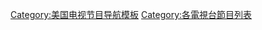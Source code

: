 {{navbox
| name   = 历史频道电视节目
| title  =[[历史频道]]播出的电视节目
| state = {{{state<includeonly>|autocollapse</includeonly>}}}
| bodyclass = hlist

| group1 = 当前及未来<br>回播系列
|  list1 =
* ''[[America Unearthed]]''
* ''[[American Pickers]]''
* {{le|美国古董修复大师|American Restoration}}
* [[远古外星人]]
* {{link-en|伐木人|Ax Men}}
* ''[[Big Rig Bounty Hunters]]''
* {{le|捕虾王|Big Shrimpin'}}
* ''[[Brad Meltzer's Decoded]]''
* ''[[Cajun Pawn Stars]]''
* ''[[Counting Cars]]''
* ''[[Decoding the Past]]''
* {{le|全金属骑士拼抢|Full Metal Jousting}}
* {{le|汽车之鹰|God, Guns & Automobiles}}
* {{link-en|美国版图是如何来的|How the States Got Their Shapes}}
* ''[[Ice Pilots NWT]]''
* {{le|冰路前行|Ice Road Truckers}}
* [[现代奇迹]]
* ''[[Mountain Men (2012 TV series)|Mountain Men]]''
* ''[[Mounted in Alaska]]''
* ''[[Only in America with Larry the Cable Guy]]''
* {{link-en|典当之星|Pawn Stars}}
* ''[[THINGAMABOB]]''
* {{link-en|海豹六隊 (電視劇)|Six (TV series)|海豹六隊}}
* {{link-en|沼泽居民|Swamp People}}
* [[美國極速誌]]
* {{le|顶级射手|Top Shot}}
* {{le|橡树岛诅咒之谜|The Curse of Oak Island}}
* [[宇宙 (紀錄片)|宇宙]]
* [[维京传奇]]
* [[鍛刀大賽]]

| group2 = 过去与停播系列
|  list2 =
* ''[[American Eats]]''
* {{le|古代发现合集|Ancient Discoveries}}
* {{le|古代暴君的行为|Ancients Behaving Badly}}
* {{le|环游世界的八十种方法|Around the World in 80 Ways}}
* ''[[Battle 360°]]''
* [[重返古战场]]
* [[亲临古战场]]
* ''[[Boneyard (TV series)|Boneyard]]''
* {{le|地下之城|Cities of the Underworld}}
* [[诸神之战 (纪录片)|诸神之战]]
* ''[[Conquest (TV series)|Conquest]]''
* [[十字军东征：新月与十字架]]
* {{le|古世界的决定性战役|Decisive Battles|决定性战役}}
* ''[[Declassified]]''
* ''[[Deep Sea Detectives]]''
* [[考古揭秘]]
* {{le|空中大混战|Dogfights (TV series)}}
* {{le|帝国的建造|Engineering an Empire}}
* {{link-en|进化 (纪录片)|Evolve (TV series)|进化}}
* {{link-en|远征非洲|Expedition Africa}}
* ''[[Extreme Trains]]''
* {{link-en|食品科技|Food Tech}}
* ''[[Gangland (TV series)|Gangland]]''
* ''[[Greatest Tank Battles]]''
* ''[[Hairy Bikers (U.S. TV series)|Hairy Bikers]]''
* ''[[Haunted History]]''
* {{link-en|性的历史|The History of Sex}}
* ''[[History's Business]]''
* ''[[History's Lost & Found]]''
* ''[[History's Mysteries]]''
* [[地球的起源]]
* [[人体武器]]
* {{link-en|不可能的事|That's Impossible (show)}}
* {{link-en|侏罗纪格斗俱乐部|Jurassic Fight Club}}
* [[人类消失后的世界]]
* ''[[The Lost Evidence]]''
* [[失落的世界 (纪录片)|失落的世界]]
* ''[[MadHouse (TV series)|MadHouse]]''
* ''[[Mail Call]]''
* ''[[Man, Moment, Machine]]''
* {{link-en|灭顶之灾|Mega Disasters}}
* [[伟大搬运者]]
* ''[[MonsterQuest]]''
* ''[[Monumental Challenge]]''
* ''[[The Most (TV series)|The Most]]''
* ''[[MysteryQuest]]''
* ''[[Nostradamus Effect]]''
* {{link-en|巴顿将军面面观|Patton 360°}}
* ''[[The Presidents (TV series)|The Presidents]]''
* ''[[Reel to Real (U.S. TV series)|Reel to Real]]''
* {{le|罗马：一个帝国的崛起和衰落|Rome: Rise and Fall of an Empire}}
* ''[[Save Our History]]''
* ''[[Shark Wranglers]]''
* {{le|切割高手|Sliced}}
* ''[[The States (TV series)|The States]]''
* ''[[Surviving History]]''
* ''[[Tactical to Practical]]''
* ''[[Tales of the Gun]]''
* ''[[Tougher In Alaska]]''
* {{link-en|不明飞行物档案|UFO Files}}
* [[UFO猎人]]
* ''[[United Stats of America]]''
* {{link-en|勇士 (纪录片)|Warriors (2009 TV series)|勇士}}
* ''[[Weird U.S.]]''
* ''[[Wild West Tech]]''
* ''[[The XY Factor]]''

| group3 = 纪录片电影<br>与连续剧
|  list3 =
* [[改变美国的一百零二分钟]]
* [[美国：我们的故事]]
* [[人类：我们的故事]]
* ''[[Ancestors in the Attic]]''
* [[野蠻人崛起]]
* [[血仇]]
* ''[[Museum Secrets]]''
* {{link-en|自由之子 (迷你剧)|Sons of Liberty (miniseries)|自由之子}}
* [[造就美国的人]]
* ''[[The People Speak (film)|The People Speak]]''
* [[圣经故事]]
* {{le|高清越战|Vietnam in HD}}
* {{link-en|高清二战|WWII in HD}}
* {{link-en|世界大战 (迷你剧)|The World Wars (miniseries)|世界大战}}

}}<noinclude>
{{collapsible option}}
{{美國電視網節目}}
[[Category:美国电视节目导航模板]]
[[Category:各電視台節目列表]]

</noinclude>